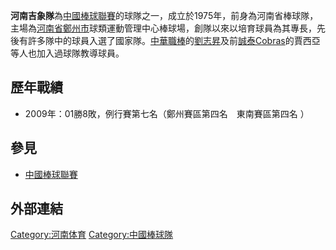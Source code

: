 '''河南吉象隊'''為[[中國棒球聯賽|中國棒球聯賽]]的球隊之一，成立於1975年，前身為河南省棒球隊，主場為[[河南省|河南省]][[鄭州市|鄭州市]]球類運動管理中心棒球場，創隊以來以培育球員為其專長，先後有許多隊中的球員入選了國家隊。[[中華職棒|中華職棒]]的[[劉志昇|劉志昇]]及前[[誠泰Cobras|誠泰Cobras]]的賈西亞等人也加入過球隊教導球員。 

==歷年戰績==
*2009年：01勝8敗，例行賽第七名（鄭州賽區第四名　東南賽區第四名 ）

==參見==
*[[中國棒球聯賽|中國棒球聯賽]]

==外部連結==
{{台灣棒球維基館}}
{{棒球小作品}}

{{Chinese Baseball Association}}

[[Category:河南体育|Category:河南体育]]
[[Category:中國棒球隊|Category:中國棒球隊]]